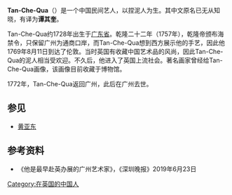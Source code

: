 '''Tan-Che-Qua'''（{{bd||约1728年|1796年}}）是一个中国民间艺人，以捏泥人为生。其中文原名已无从知晓，有译为'''谭其奎'''。

Tan-Che-Qua约1728年出生于[[广东省|广东省]]。乾隆二十二年（1757年），乾隆帝颁布海禁令，只保留广州为通商口岸，而Tan-Che-Qua想到西方展示他的手艺，因此他1769年8月11日到达了伦敦。当时英国有收藏中国艺术品的风尚，因此Tan-Che-Qua的泥人相当受欢迎。不久后，他进入了英国上流社会。著名画家{{link-en|约翰·汉密尔顿·莫蒂默|John Hamilton Mortimer}}曾经给Tan-Che-Qua画像，该画像目前收藏于{{link-en|伦敦皇家外科学院|Royal College of Surgeons of England}}博物馆。

1772年，Tan-Che-Qua返回广州，此后在广州去世。

==参见==
* [[黄亚东|黄亚东]]

==参考资料==
*《他是最早赴英办展的广州艺术家》，《深圳晚报》2019年6月23日

{{bio-stub}}

[[Category:在英国的中国人|Category:在英国的中国人]]